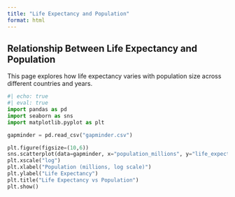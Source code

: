 ```yaml
---
title: "Life Expectancy and Population"
format: html
---
```


## Relationship Between Life Expectancy and Population

This page explores how life expectancy varies with population size across different countries and years.

```python
#| echo: true
#| eval: true 
import pandas as pd
import seaborn as sns
import matplotlib.pyplot as plt

gapminder = pd.read_csv("gapminder.csv")

plt.figure(figsize=(10,6))
sns.scatterplot(data=gapminder, x="population_millions", y="life_expectancy", hue="year", alpha=0.6)
plt.xscale("log")
plt.xlabel("Population (millions, log scale)")
plt.ylabel("Life Expectancy")
plt.title("Life Expectancy vs Population")
plt.show()
```